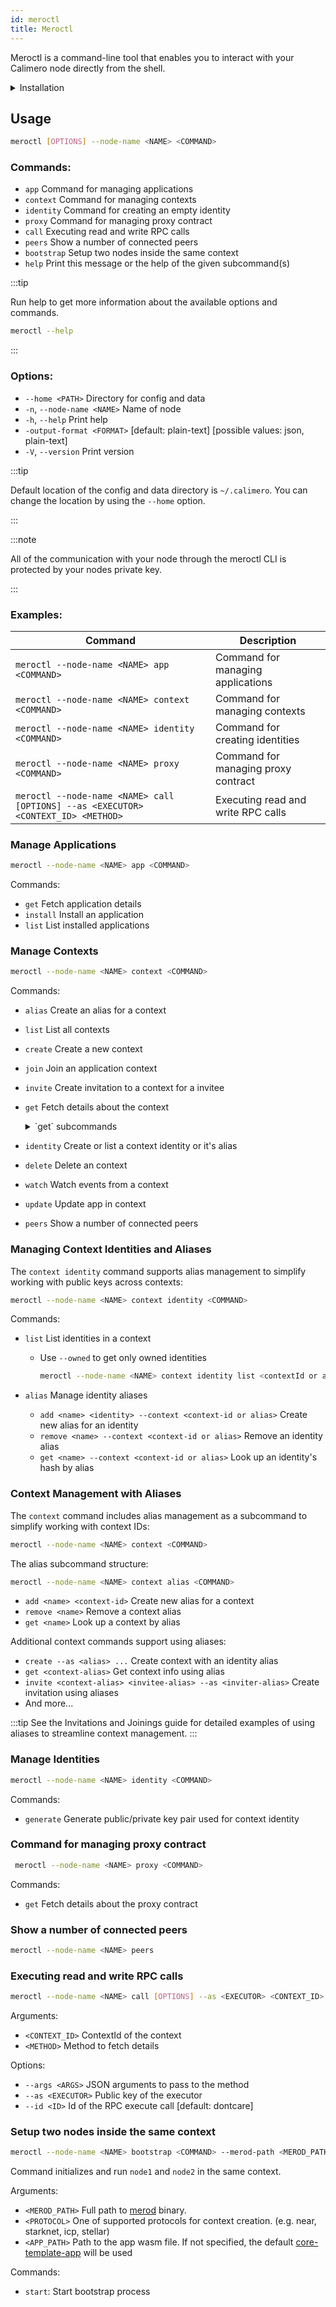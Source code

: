 ```yaml
---
id: meroctl
title: Meroctl
---
```



Meroctl is a command-line tool that enables you to interact with your Calimero
node directly from the shell.

<details>
  <summary>Installation</summary>
  <p>
    <MeroctlInstallation />
  </p>
</details>

## Usage

```bash title="Terminal"
meroctl [OPTIONS] --node-name <NAME> <COMMAND>
```

### Commands:

- `app` Command for managing applications
- `context` Command for managing contexts
- `identity` Command for creating an empty identity
- `proxy` Command for managing proxy contract
- `call` Executing read and write RPC calls
- `peers` Show a number of connected peers
- `bootstrap` Setup two nodes inside the same context
- `help` Print this message or the help of the given subcommand(s)

:::tip

Run help to get more information about the available options and commands.

```bash title="Terminal"
meroctl --help
```

:::

### Options:

- `--home <PATH>` Directory for config and data
- `-n`, `--node-name <NAME>` Name of node
- `-h`, `--help` Print help
- `-output-format <FORMAT>` [default: plain-text] [possible values:
  json, plain-text]
- `-V`, `--version` Print version

:::tip

Default location of the config and data directory is `~/.calimero`. You can
change the location by using the `--home` option.

:::

:::note

All of the communication with your node through the meroctl CLI is protected by
your nodes private key.

:::

### Examples:

| **Command**                                                                       | **Description**                     |
| --------------------------------------------------------------------------------- | ----------------------------------- |
| `meroctl --node-name <NAME> app <COMMAND>`                                        | Command for managing applications   |
| `meroctl --node-name <NAME> context <COMMAND>`                                    | Command for managing contexts       |
| `meroctl --node-name <NAME> identity <COMMAND>`                                   | Command for creating identities     |
| `meroctl --node-name <NAME> proxy <COMMAND>`                                      | Command for managing proxy contract |
| `meroctl --node-name <NAME> call [OPTIONS] --as <EXECUTOR> <CONTEXT_ID> <METHOD>` | Executing read and write RPC calls  |

### Manage Applications

```bash title="Terminal"
meroctl --node-name <NAME> app <COMMAND>
```

Commands:

- `get` Fetch application details
- `install` Install an application
- `list` List installed applications

### Manage Contexts

```bash title="Terminal"
meroctl --node-name <NAME> context <COMMAND>
```

Commands:

- `alias` Create an alias for a context
- `list` List all contexts
- `create` Create a new context
- `join` Join an application context
- `invite` Create invitation to a context for a invitee
- `get` Fetch details about the context

  <details>
    <summary>`get` subcommands</summary>- `info` Get context information -
    `client-keys` Get client keys - `storage` Get storage information
  </details>

- `identity` Create or list a context identity or it's alias
- `delete` Delete an context
- `watch` Watch events from a context
- `update` Update app in context
- `peers` Show a number of connected peers

### Managing Context Identities and Aliases

The `context identity` command supports alias management to simplify working
with public keys across contexts:

```bash
meroctl --node-name <NAME> context identity <COMMAND>
```

Commands:

- `list` List identities in a context

  - Use `--owned` to get only owned identities

    ```bash
    meroctl --node-name <NAME> context identity list <contextId or alias> --owned
    ```

- `alias` Manage identity aliases
  - `add <name> <identity> --context <context-id or alias>` Create new alias for
    an identity
  - `remove <name> --context <context-id or alias>` Remove an identity alias
  - `get <name> --context <context-id or alias>` Look up an identity's hash by
    alias

### Context Management with Aliases

The `context` command includes alias management as a subcommand to simplify
working with context IDs:

```bash
meroctl --node-name <NAME> context <COMMAND>
```

The alias subcommand structure:

```bash
meroctl --node-name <NAME> context alias <COMMAND>
```

- `add <name> <context-id>` Create new alias for a context
- `remove <name>` Remove a context alias
- `get <name>` Look up a context by alias

Additional context commands support using aliases:

- `create --as <alias> ...` Create context with an identity alias
- `get <context-alias>` Get context info using alias
- `invite <context-alias> <invitee-alias> --as <inviter-alias>` Create
  invitation using aliases
- And more...

:::tip See the Invitations and Joinings guide for detailed examples of using
aliases to streamline context management. :::

### Manage Identities

```bash title="Terminal"
meroctl --node-name <NAME> identity <COMMAND>
```

Commands:

- `generate` Generate public/private key pair used for context identity

### Command for managing proxy contract

```bash title="Terminal"
 meroctl --node-name <NAME> proxy <COMMAND>
```

Commands:

- `get` Fetch details about the proxy contract

### Show a number of connected peers

```bash title="Terminal"
meroctl --node-name <NAME> peers
```

### Executing read and write RPC calls

```bash title="Terminal"
meroctl --node-name <NAME> call [OPTIONS] --as <EXECUTOR> <CONTEXT_ID> <METHOD>
```

Arguments:

- `<CONTEXT_ID>` ContextId of the context
- `<METHOD>` Method to fetch details

Options:

- `--args <ARGS>` JSON arguments to pass to the method
- `--as <EXECUTOR>` Public key of the executor
- `--id <ID>` Id of the RPC execute call [default: dontcare]

### Setup two nodes inside the same context

```bash title="Terminal"
meroctl --node-name <NAME> bootstrap <COMMAND> --merod-path <MEROD_PATH> --protocol <PROTOCOL> --app-path [APP_PATH]
```

Command initializes and run `node1` and `node2` in the same context.

Arguments:

- `<MEROD_PATH>` Full path to
  [merod](https://calimero-network.github.io/developer-tools/CLI/merod) binary.
- `<PROTOCOL>` One of supported protocols for context creation. (e.g. near,
  starknet, icp, stellar)
- `<APP_PATH>` Path to the app wasm file. If not specified, the default
  [core-template-app](https://github.com/calimero-network/core-app-template)
  will be used

Commands:

- `start`: Start bootstrap process
